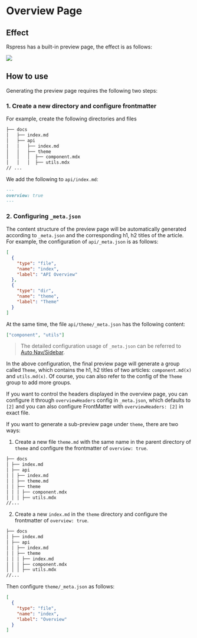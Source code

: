 # Overview Page

## Effect

Rspress has a built-in preview page, the effect is as follows:

<img src="https://lf3-static.bytednsdoc.com/obj/eden-cn/uhbfnupenuhf/rspress/rspress-api-overview.png" />

## How to use

Generating the preview page requires the following two steps:

### 1. Create a new directory and configure frontmatter

For example, create the following directories and files

```bash
├── docs
│   ├── index.md
│   ├── api
│   │   ├── index.md
│   │   ├── theme
│   │   │  ├── component.mdx
│   │   │  ├── utils.mdx
// ...
```

We add the following to `api/index.md`:

```md
---
overview: true
---
```

### 2. Configuring `_meta.json`

The content structure of the preview page will be automatically generated according to `_meta.json` and the corresponding h1, h2 titles of the article. For example, the configuration of `api/_meta.json` is as follows:

```json
[
  {
    "type": "file",
    "name": "index",
    "label": "API Overview"
  },
  {
    "type": "dir",
    "name": "theme",
    "label": "Theme"
  }
]
```

At the same time, the file `api/theme/_meta.json` has the following content:

```json
["component", "utils"]
```

> The detailed configuration usage of `_meta.json` can be referred to [Auto Nav/Sidebar](/guide/basic/auto-nav-sidebar).

In the above configuration, the final preview page will generate a group called `Theme`, which contains the h1, h2 titles of two articles: `component.md(x)` and `utils.md(x)`. Of course, you can also refer to the config of the `Theme` group to add more groups.

If you want to control the headers displayed in the overview page, you can configure it through `overviewHeaders` config in `_meta.json`, which defaults to `[2]` and you can also configure FrontMatter with `overviewHeaders: [2]` in exact file.

If you want to generate a sub-preview page under `theme`, there are two ways:

1. Create a new file `theme.md` with the same name in the parent directory of `theme` and configure the frontmatter of `overview: true`.

```bash
├── docs
│ ├── index.md
│ ├── api
│ │ ├── index.md
│ │ ├── theme.md
│ │ ├── theme
│ │ │ ├── component.mdx
│ │ │ ├── utils.mdx
//...
```

2. Create a new `index.md` in the `theme` directory and configure the frontmatter of `overview: true`.

```bash
├── docs
│ ├── index.md
│ ├── api
│ │ ├── index.md
│ │ ├── theme
│ │ │ ├── index.md
│ │ │ ├── component.mdx
│ │ │ ├── utils.mdx
//...
```

Then configure `theme/_meta.json` as follows:

```json
[
  {
    "type": "file",
    "name": "index",
    "label": "Overview"
  }
]
```
